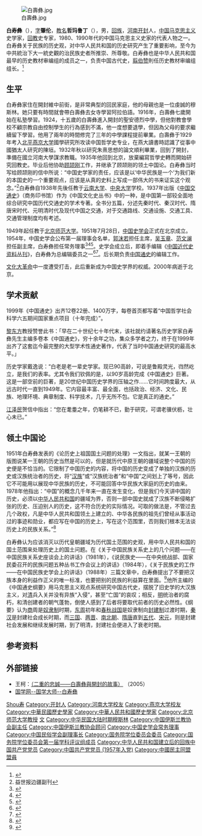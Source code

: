 [[File:白壽彝.jpg|thumb]]

'''白寿彝'''（{{bd|1909年|2月19日|2000年|3月21日|catIdx=B白}}），[[表字|字]]'''肇伦'''，[[教名|教名]]'''哲玛鲁丁'''（{{lang-ar|جمال الدين }}），男，[[回族|回族]]，[[河南|河南]][[开封|开封]]人，[[中国|中国]][[马克思主义|马克思主义]]史学家，[[回教|回教]]史专家，1980、1990年代的中国马克思主义史家的代表人物之一。白寿彝关于民族的历史观，对中华人民共和国的历史研究产生了重要影响，至今为中共統治下大一統史觀的治民族史者所推崇、所尊敬。白寿彝也是中华人民共和国最早的历史教材审编组的成员之一，负责中国古代史，[[翦伯赞|翦伯赞]]則任历史教材审编组组长。<ref>{{Cite web|title=“ 大跃进”前后高等学校文科教材建设的历史回眸|url=http://cpc.people.com.cn/GB/218984/218997/219022/14818474.html|accessdate=|work=|archive-date=2014-04-07|archive-url=https://web.archive.org/web/20140407100917/http://cpc.people.com.cn/GB/218984/218997/219022/14818474.html|dead-url=no}}</ref>

{{中国伊斯兰教|collapsed=1}}

== 生平 ==
白寿彝家住在開封維中前街，是非常典型的回民家庭，他的母親也是一位虔誠的穆斯林。她只要有時間就會帶白壽彝去女寺學習阿拉伯語。1916年，白壽彝七歲開始在私塾學習。1924，十五歲的白壽彝進入開封的聖安德烈中學，但他對教會學校不顧宗教自由控制學生的行為感到不滿，他一度想要退學，但因為父母的要求繼續留下學習。他用了兩年的時間修完了三年的中學課程提前畢業。白壽彝于1929年考入[[北平|北平]][[燕京大学|燕京大学]]國學研究所攻读中国哲学史专业，在燕大讀書時認識了從事中國猶太人研究的陳垣。1932年秋以研究朱熹思想的論文順利畢業，回到了開封，準備在國立河南大學謀求教職。1935年他回到北京，放棄編寫哲學史轉而開始研究回教史。毕业后他协助[[顾颉刚|顾颉刚]]工作，并继承了顾颉刚的领土中国论。白寿彝当时{{when}}写给顾颉刚的信中所说：“中国史学家的责任，应该是以‘中华民族是一个’为我们新的本国史的一个重要观点，应该是从真的史料上写成一部伟大的书来证实这个观念。”<ref>益世报边疆副刊</ref>白寿彝自1938年先後任教于[[云南大学|云南大学]]、[[國立中央大學|中央大学]]学校。1937年出版《[[中国交通史_(书籍)|中国交通史]]》（商务印书馆）作为《中国文化史丛书》中的一种，是中国第一部较全面地综合研究中国历代交通史的学术专著。全书分五篇，分述先秦时代、秦汉时代、隋唐宋时代、元明清时代及现代中国之交通，对于交通路线、交通设施、交通工具、交通管理制度均有考述。

1949年起任教于[[北京师范大学|北京师范大学]]。1951年7月28日，[[中国史学会|中国史学会]]正式在北京成立。1954年，中国史学会公布第一届理事会名单，[[郭沫若|郭沫若]]担任主席，[[吴玉章|吴玉章]]、[[范文澜|范文澜]]担任副主席，白寿彝担任常务理事<ref>{{Cite book|title=观点 历史2004|last=[[钱蓉|钱蓉]]主编|publisher=福州：[[福建人民出版社|福建人民出版社]]|year=2005.06|isbn=7-211-05020-9|pages=6}}</ref><ref>{{Cite book|title=邵循正先生百年诞辰纪念文集 续编|last=[[戴学稷|戴学稷]]，徐如编|year=2009.11|pages=301}}</ref><ref>{{Cite book|title=1955人民手册|last=[[张蓬舟|张蓬舟]]，[[张仪郑|张仪郑]]编辑|publisher=大公报社|year=1955.01|pages=417}}</ref>。史学会成立后，即着手编辑《[[中国近代史资料丛刊|中国近代史资料丛刊]]》，白寿彝为总编辑委员之一<ref>{{Cite book|title=中国通史 第11卷 近代前编（1940-1919） 上|last=白寿彝总主编|publisher=上海：上海人民出版社|year=2004.07|isbn=7-208-04997-1|pages=68-69}}</ref><ref>{{Cite book|title=中国通史 19 第11卷 近代前编 1840-1919 上|last=白寿彝总主编；[[周远廉|周远廉]]，[[龚书铎|龚书铎]]主编|publisher=上海：[[上海人民出版社|上海人民出版社]]|year=2015.06|isbn=978-7-208-13000-5|pages=56-57}}</ref>。后长期负责[[中国通史|中国通史]]的编辑工作。

[[文化大革命|文化大革命]]中一度遭受打击，此后重新成为中国史学界的权威。2000年病逝于北京。

== 学术贡献 ==
1999年《中国通史》出齐12卷22册、1400万字，每卷首页都写着“中国哲学社会科学六五期间国家重点项目（十年完成）”。

[[黎东方|黎东方]]教授赞誉此书：「早在二十世纪七十年代末，该社就约请著名历史学家白寿彝先生主编多卷本《中国通史》，穷十余年之功，集众多学者之力，终于在1999年出齐了这套迄今最完整的大型学术性通史著作，代表了当时中国通史研究的最高水平。」

历史学家戴逸说：“白老是老一辈史学家。现已90高龄，可说是鲁殿灵光，岿然屹立，是我们的表率。尤其令我们钦佩的是，以90岁高龄完成《中国通史》巨著。这是一部空前的巨著，是20世纪中国历史学界的压轴之作……它时间跨度最大，从远古时代一直到1949年。它内容最丰富、最全面，也括政治、经济、文化、民族、地理环境、典章制度、科学技术，几乎无所不包。它是真正的通史。”

[[江泽民|江泽民]]贺信中指出：“您在耄耋之年，仍笔耕不已，勤于研究，可谓老骥伏枥，壮心未已。”

== 领土中国论 ==
1951年白寿彝发表的《论历史上祖国国土问题的处理》一文指出，就某一王朝的版图说某一王朝的历史当然是可以的，但是就历代中原王朝的疆域说整个中国的历史便是不恰当的。它限制了中国历史的内容，将中国的历史变成了单独的汉族的历史或汉族统治者的历史，将“[[汉族|汉族]]”或“汉族统治者”和“中国”之间划上了等号，因此它不可能用以展现中华民族的历史，不可能回答中华民族大家庭的历史的由来。1978年他指出：“中国”的概念几千年来一直在发生变化，但是我们今天讲中国的历史，必须以[[中华人民共和国|中华人民共和国]]的疆域为界，否则一部中国史就成了汉族不断侵略扩张的历史、压迫别人的历史，这不符合历史的实际情况。可取的做法是，不管过去几个政权，凡是中华人民共和国领土上建立的、中华各民族的祖先们曾经从事活动过的事迹和勋业，都应写在中国的历史上，写在这个范围里，否则我们根本无法谈历史上的民族关系。”<ref>{{cite web|url=http://www.chinesefolklore.org.cn/web/index.php?Page=2&NewsID=10076|title=[王东平]白寿彝先生民族史研究的理论与方法|website=中国民俗学网|access-date=2012-08-03|archive-date=2021-03-13|archive-url=https://web.archive.org/web/20210313062031/https://www.chinesefolklore.org.cn/web/index.php?Page=2&NewsID=10076|dead-url=no}}</ref>

白寿彝认为应该消灭以历代皇朝疆域为历代国土范围的史观，用中华人民共和国的国土范围来处理历史上的国土问题。在《关于中国民族关系史上的几个问题——在中国民族关系史座谈会上的讲话》（1981年），《说民族史——在中央统战部、国家民委召开的民族问题五种丛书工作会议上的讲话》（1984年），《关于民族史的工作——在中国民族史学会上的讲话》（1988年）三篇文章中，白寿彝提出了不要把汉族本身的利益作正义的唯一标准，也要把别的民族的利益算在里面。<ref>{{cite web|url=http://theory.people.com.cn/GB/49157/49163/12915375.html|title=白寿彝的民族与民族史观 (2)|website=人民网|access-date=2012-08-11|archive-url=https://web.archive.org/web/20140407095849/http://theory.people.com.cn/GB/49157/49163/12915375.html|archive-date=2014-04-07|dead-url=yes}}</ref>他所主编的《中国通史纲要》用马克思主义观点系统研究中国古代史，摆脱了旧史学的大汉族主义，对[[清朝|清]]兵入关并没有异族“入侵”，甚至“亡国”的哀叹；相反，[[明朝|明]]统治者的腐朽，和清创建者的朝气蓬勃，倒使人感到了后者将要取代前者的历史必然性。《纲要》认为[[商朝|商]]周是[[奴隶制|奴隶制]]时期，[[东周|东周]]初年和[[春秋战国|春秋战国]]是奴隶制向[[封建制|封建制]]过渡时期，[[秦朝|秦]][[汉朝|汉]]是封建社会成长时期，而[[三国|三国]]、[[两晋|两晋]]、[[南北朝|南北朝]]、[[隋朝|隋]][[唐朝|唐]]直到[[五代|五代]]、[[宋朝|宋]][[元朝|元]]，则是封建社会发展和继续发展时期，到了明清，封建社会便进入了衰老时期。

== 参考资料 ==
{{Reflist|25em}}

== 外部链接 ==
*王柯：[http://www.aisixiang.com/data/56820.html （二重的忠誠——白壽彝與開封的故事）] {{Wayback|url=http://www.aisixiang.com/data/56820.html |date=20210816084532 }}（2005）
* [http://www.guoxue.com/master/bsy/bsy_4.htm 国学网--国学大师--白寿彝] {{Wayback|url=http://www.guoxue.com/master/bsy/bsy_4.htm |date=20201205134508 }}

{{国务院学位委员会第一届学科评议组/历史学}}
{{Navboxes
| title  = 白寿彝在[[中国史学会|中国史学会]]的职务
| list1  =
{{中国史学会第一届理事会}}
}}
{{Navboxes
| title  = 白寿彝在[[中国民俗学会|中国民俗学会]]的职务
| list1  =
{{中国民俗学会第一届理事会}}
{{中国民俗学会第二届理事会}}
}}
{{Navboxes
| title  = 白寿彝在[[中国伊斯兰教协会|中国伊斯兰教协会]]的职务
| list1  =
{{中国伊斯兰教协会第三届委员会}}
{{中国伊斯兰教协会第四届委员会}}
{{中国伊斯兰教协会第七届委员会}}
}}

{{Authority control}}

[[Category:白姓|Shou寿]]
[[Category:开封人|Category:开封人]]
[[Category:河南大学校友|Category:河南大学校友]]
[[Category:燕京大学校友|Category:燕京大学校友]]
[[Category:中華民國歷史學家|Category:中華民國歷史學家]]
[[Category:中華人民共和國歷史學家|Category:中華人民共和國歷史學家]]
[[Category:北京师范大学教授|Category:北京师范大学教授]]
[[Category:國立中央大學教授|文]]
[[Category:中华民国大陆时期穆斯林|Category:中华民国大陆时期穆斯林]]
[[Category:中国伊斯兰教协会副主任|Category:中国伊斯兰教协会副主任]]
[[Category:中国伊斯兰教协会顾问|Category:中国伊斯兰教协会顾问]]
[[Category:中国史学会常务理事|Category:中国史学会常务理事]]
[[Category:中国民俗学会副理事长|Category:中国民俗学会副理事长]]
[[Category:国务院学位委员会委员|Category:国务院学位委员会委员]]
[[Category:国务院学位委员会第一届学科评议组成员|Category:国务院学位委员会第一届学科评议组成员]]
[[Category:中华人民共和国建立后的回族中国共产党党员|Category:中华人民共和国建立后的回族中国共产党党员]]
[[Category:中国共产党党员_(1957年入党)|Category:中国共产党党员 (1957年入党)]]
[[Category:中國民主同盟盟員|Category:中國民主同盟盟員]]